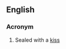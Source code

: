 ==English==

===Acronym===
{{head|en|acronym}}

# {{context|written on an envelope containing a love-letter|lang=en}} Sealed with a [[kiss]]